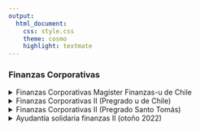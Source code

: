 ```yaml
---
output:
  html_document:
    css: style.css
    theme: cosmo
    highlight: textmate
---
```


### Finanzas Corporativas

<details>
<summary> Finanzas Corporativas Magíster Finanzas-u de Chile </summary>

- [Ayudantía N°1](Ayudantias/Otono 2022/Finanzas Corporativas postgrado u de Chile/A1.pdf)

- [Ayudantía N°2](Ayudantias/Otono 2022/Finanzas Corporativas postgrado u de Chile/A2 (de emergencia).pdf)

- [Ayudantía N°3](Ayudantias/Otono 2022/Finanzas Corporativas postgrado u de Chile/A3.pdf)

- [Ayudantían N°4](Ayudantias/Otono 2022/Finanzas Corporativas postgrado u de Chile/A4.pdf)

- [Pauta ayudantía N°4](Ayudantias/Otono 2022/Finanzas Corporativas postgrado u de Chile/Pauta A4.pdf)
</details>

<details>
<summary> Finanzas Corporativas II (Pregrado u de Chile) </summary>

- [Enunciado ayudantía N°1](Ayudantias/Otono 2022/Finanzas II u de Chile/Enunciado A1.pdf)

- [Pauta ayudantía N°1](Ayudantias/Otono 2022/Finanzas II u de Chile/Pauta A1.pdf)

- [Enunciado ayudantía N°2](Ayudantias/Otono 2022/Finanzas II u de Chile/Enunciado A2.pdf)

- [Pauta ayudantía N°2](Ayudantias/Otono 2022/Finanzas II u de Chile/Pauta A2.pdf)

- [Pauta ayudantía N°2 (Excel)](Ayudantias/Otono 2022/Finanzas II u de Chile/Pauta A2.xlsx)

- [Enunciado ayudantía N°3](Ayudantias/Otono 2022/Finanzas II u de Chile/Enunciado A3.pdf)

- [Pauta ayudantía N°3](Ayudantias/Otono 2022/Finanzas II u de Chile/Pauta A3.pdf)

- [Enunciado ayudantía N°4](Ayudantias/Otono 2022/Finanzas II u de Chile/Enunciado A4.pdf)

- [Pauta ayudantía N°4](Ayudantias/Otono 2022/Finanzas II u de Chile/Pauta A4.pdf)

- [Enunciado ayudantía extra](Ayudantias/Otono 2022/Finanzas II u de Chile/Enunciado AE.pdf)

- [Pauta ayudantía extra](Ayudantias/Otono 2022/Finanzas II u de Chile/Pauta AE.pdf)

<br>

- [Taller N°1](Ayudantias/Otono 2022/Finanzas II u de Chile/Pauta taller 1.pdf)

- [Taller N°3](Ayudantias/Otono 2022/Finanzas II u de Chile/Pauta taller 3.pdf)

<br>

- [Enunciado solemne](Solemne/Enunciado.pdf)

- [Pauta Solemne](Solemne/Pauta.pdf)

</details>


<details>
<summary> Finanzas Corporativas II (Pregrado Santo Tomás) </summary>

- [Enunciado ayudantía N°1](Ayudantias/Otono 2022/Finanzas Corporativas Santo Tomas/Enunciado A1.pdf)

- [Pauta ayudantía N°1 (excel)](Ayudantias/Otono 2022/Finanzas Corporativas Santo Tomas/Pauta A1.xlsx)

- [Pauta ayudantía N°1 (a mano)](Ayudantias/Otono 2022/Finanzas Corporativas Santo Tomas/Pauta A1.pdf)

- [Enunciado ayudantía N°2](Ayudantias/Otono 2022/Finanzas Corporativas Santo Tomas/Enunciado A2.pdf)

- [Pauta ayudantía N°2](Ayudantias/Otono 2022/Finanzas Corporativas Santo Tomas/Pauta A2.pdf)

- [Enunciado ayudantía N°3](Ayudantias/Otono 2022/Finanzas Corporativas Santo Tomas/Enunciado A3.pdf)

</details>

<details>
<summary> Ayudantía solidaria finanzas II (otoño 2022) </summary>

- [Ayudantía solidaria](Solidaria/Enunciado.pdf)

- [Excel de la manera correcta de hacer el ejercicio multiperiodo](Solidaria/pauta AS.xlsx)

</details>



